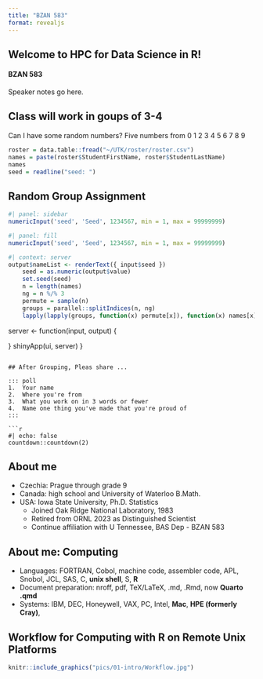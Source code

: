 ```yaml
---
title: "BZAN 583"
format: revealjs
---
```


## Welcome to HPC for Data Science in R!
#### BZAN 583


::: notes
Speaker notes go here.
:::

## Class will work in goups of 3-4

Can I have some random numbers? Five numbers from 0 1 2 3 4 5 6 7 8 9

```r
roster = data.table::fread("~/UTK/roster/roster.csv")
names = paste(roster$StudentFirstName, roster$StudentLastName)
names
seed = readline("seed: ")
```

## Random Group Assignment
```r
#| panel: sidebar
numericInput('seed', 'Seed', 1234567, min = 1, max = 99999999)
```
```r
#| panel: fill
numericInput('seed', 'Seed', 1234567, min = 1, max = 99999999)
```

```r
#| context: server
output$nameList <- renderText({ input$seed })
    seed = as.numeric(output$value)
    set.seed(seed)
    n = length(names)
    ng = n %/% 3
    permute = sample(n)
    groups = parallel::splitIndices(n, ng)
    lapply(lapply(groups, function(x) permute[x]), function(x) names[x])
```




  server <- function(input, output) {

  }
  shinyApp(ui, server)
}
```

## After Grouping, Pleas share ...

::: poll
1.  Your name
2.  Where you're from
3.  What you work on in 3 words or fewer
4.  Name one thing you've made that you're proud of
:::

```r
#| echo: false
countdown::countdown(2)
```

## About me

* Czechia: Prague through grade 9  
* Canada: high school and University of Waterloo B.Math.  
* USA: Iowa State University, Ph.D. Statistics  
  * Joined Oak Ridge National Laboratory, 1983  
  * Retired from ORNL 2023 as Distinguished Scientist  
  * Continue affiliation with U Tennessee, BAS Dep - BZAN 583   

## About me: Computing  
  * Languages: FORTRAN, Cobol, machine code, assembler code, APL, Snobol, JCL, SAS, C, **unix shell**, S, **R**  
  * Document preparation: nroff, pdf, TeX/LaTeX, .md, .Rmd, now **Quarto .qmd**
  * Systems: IBM, DEC, Honeywell, VAX, PC, Intel, **Mac**, **HPE (formerly Cray)**, 


## Workflow for Computing with R on Remote Unix Platforms

```r
knitr::include_graphics("pics/01-intro/Workflow.jpg")
```
   

